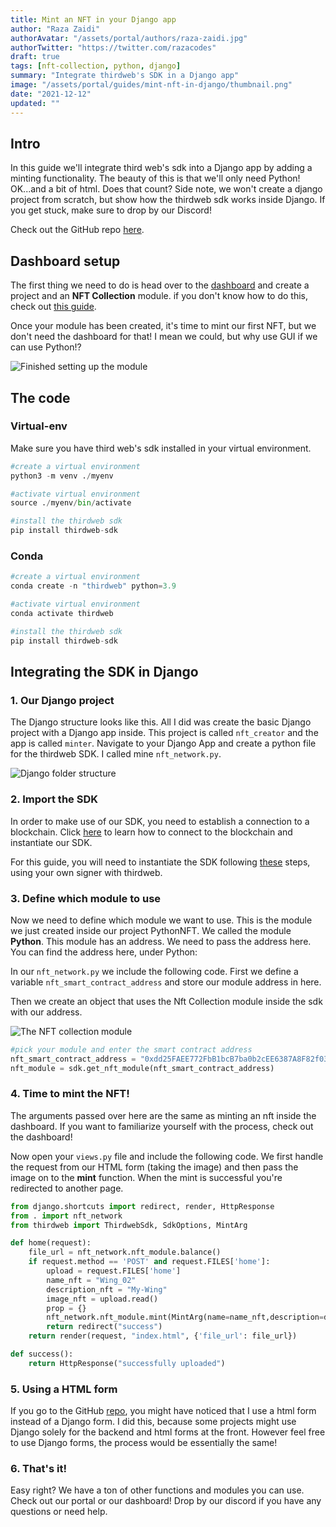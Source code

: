 ```yaml
---
title: Mint an NFT in your Django app
author: "Raza Zaidi"
authorAvatar: "/assets/portal/authors/raza-zaidi.jpg"
authorTwitter: "https://twitter.com/razacodes"
draft: true
tags: [nft-collection, python, django]
summary: "Integrate thirdweb's SDK in a Django app"
image: "/assets/portal/guides/mint-nft-in-django/thumbnail.png"
date: "2021-12-12"
updated: ""
---
```


## Intro

In this guide we'll integrate third web's sdk into a Django app by adding a minting functionality. The beauty of this is that we'll only need Python! OK...and a bit of html. Does that count? Side note, we won't create a django project from scratch, but show how the thirdweb sdk works inside Django. If you get stuck, make sure to drop by our Discord!

Check out the GitHub repo [here](https://github.com/razacodespython/nft_creator).

## Dashboard setup
The first thing we need to do is head over to the [dashboard](https://thirdweb.com/dashboard) and create a project and an **NFT Collection** module. if you don't know how to do this, check out [this guide](/learn/introduction).

Once your module has been created, it's time to mint our first NFT, but we don't need the dashboard for that! I mean we could, but why use GUI if we can use Python!?

![Finished setting up the module](/assets/portal/guides/mint-nft-in-django/module_done.png)

## The code

### Virtual-env

Make sure you have third web's sdk installed in your virtual environment.

```python
#create a virtual environment
python3 -m venv ./myenv

#activate virtual environment
source ./myenv/bin/activate

#install the thirdweb sdk
pip install thirdweb-sdk
```

### Conda

```python
#create a virtual environment
conda create -n "thirdweb" python=3.9

#activate virtual environment
conda activate thirdweb

#install the thirdweb sdk
pip install thirdweb-sdk
```

## Integrating the SDK in Django

### 1. Our Django project

The Django structure looks like this. All I did was create the basic Django project with a Django app inside. This project is called `nft_creator` and the app is called `minter`. Navigate to your Django App and create a python file for the thirdweb SDK. I called mine `nft_network.py`.

![Django folder structure](/assets/portal/guides/mint-nft-in-django/django.png)

### 2. Import the SDK

In order to make use of our SDK, you need to establish a connection to a blockchain.
Click [here](/learn/connect-to-blockchain) to learn how to connect to the blockchain and instantiate our SDK.

For this guide, you will need to instantiate the SDK following [these](/learn/connect-to-blockchain#using-your-own-signer-with-thirdweb) steps, using your own signer with thirdweb.

### 3. Define which module to use

Now we need to define which module we want to use. This is the module we just created inside our project PythonNFT. We called the module **Python**. This module has an address. We need to pass the address here. You can find the address here, under Python:

In our `nft_network.py` we include the following code. First we define a variable `nft_smart_contract_address` and store our module address in here.

Then we create an object that uses the Nft Collection module inside the sdk with our address.

![The NFT collection module](/assets/portal/guides/mint-nft-in-django/module_done.png)

```python:nft_network.py
#pick your module and enter the smart contract address
nft_smart_contract_address = "0xdd25FAEE772FbB1bcB7ba0b2cEE6387A8F82f032"
nft_module = sdk.get_nft_module(nft_smart_contract_address)
```

### 4. Time to mint the NFT!

The arguments passed over here are the same as minting an nft inside the dashboard. If you want to familiarize yourself with the process, check out the dashboard!

Now open your `views.py` file and include the following code. We first handle the request from our HTML form (taking the image) and then pass the image on to the **mint** function. When the mint is successful you're redirected to another page.

```python:views.py
from django.shortcuts import redirect, render, HttpResponse
from . import nft_network
from thirdweb import ThirdwebSdk, SdkOptions, MintArg

def home(request):
    file_url = nft_network.nft_module.balance()
    if request.method == 'POST' and request.FILES['home']:
        upload = request.FILES['home']
        name_nft = "Wing_02"
        description_nft = "My-Wing"
        image_nft = upload.read()
        prop = {}
        nft_network.nft_module.mint(MintArg(name=name_nft,description=description_nft,image_uri=image_nft, properties=prop))
        return redirect("success")
    return render(request, "index.html", {'file_url': file_url})

def success():
    return HttpResponse("successfully uploaded")
```

### 5. Using a HTML form

If you go to the GitHub [repo](https://github.com/razacodespython/nft_creator), you might have noticed that I use a html form instead of a Django form. I did this, because some projects might use Django solely for the backend and html forms at the front. However feel free to use Django forms, the process would be essentially the same!

### 6. That's it!

Easy right? We have a ton of other functions and modules you can use. Check out our portal or our dashboard! Drop by our discord if you have any questions or need help.

